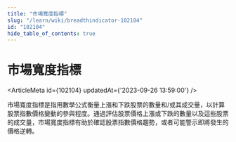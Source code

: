 ```yaml
---
title: "市場寬度指標"
slug: "/learn/wiki/breadthindicator-102104"
id: "102104"
hide_table_of_contents: true
---
```



# 市場寬度指標

<ArticleMeta id={102104} updatedAt={'2023-09-26 13:59:00'} />
<div className='border-solid border-b border-t-0 my-4 border-[var(--ifm-color-gray-300)]' />

市場寬度指標是指用數學公式衡量上漲和下跌股票的數量和/或其成交量，以計算股票指數價格變動的參與程度。通過評估股票價格上漲或下跌的數量以及這些股票的成交量，市場寬度指標有助於確認股票指數價格趨勢，或者可能警示即將發生的價格逆轉。
